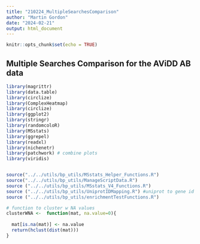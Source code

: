 ```yaml
---
title: "210224_MultipleSearchesComparison"
author: "Martin Gordon"
date: "2024-02-21"
output: html_document
---
```


```r
knitr::opts_chunk$set(echo = TRUE)
```

## Multiple Searches Comparison for the AViDD AB data

```r
library(magrittr)
library(data.table)
library(circlize)
library(ComplexHeatmap)
library(circlize)
library(ggplot2)
library(stringr)
library(randomcoloR)
library(MSstats)
library(ggrepel)
library(readxl)
library(nichenetr)
library(patchwork) # combine plots
library(viridis)


source("../../utils/bp_utils/MSstats_Helper_Functions.R")
source("../../utils/bp_utils/ManageScriptData.R")
source ("../../utils/bp_utils/MSstats_V4_Functions.R")
source ("../../utils/bp_utils/UniprotIDMapping.R") #uniprot to gene id mapping
source ("../../utils/bp_utils/enrichmentTestFunctions.R")

# function to cluster w NA values
clusterWNA <-  function(mat, na.value=0){
  
  mat[is.na(mat)] <- na.value
  return(hclust(dist(mat)))
}
```

